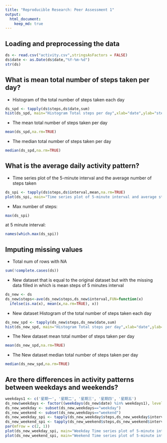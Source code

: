 ```yaml
---
title: "Reproducible Research: Peer Assessment 1"
output: 
  html_document:
    keep_md: true
---
```



## Loading and preprocessing the data
```r
ds <- read.csv("activity.csv",stringsAsFactors = FALSE)
ds$date <- as.Date(ds$date,"%Y-%m-%d")
str(ds)
```


## What is mean total number of steps taken per day?
* Histogram of the total number of steps taken each day
```r
ds_spd <- tapply(ds$steps,ds$date,sum)
hist(ds_spd, main="Histogram Total steps per day",xlab="date",ylab="steps")
```

* The mean total number of steps taken per day
```r
mean(ds_spd,na.rm=TRUE)
```
* The median total number of steps taken per day
```r
median(ds_spd,na.rm=TRUE)
```

## What is the average daily activity pattern?
* Time series plot of the 5-minute interval and the average number of steps taken
```r
ds_spi <- tapply(ds$steps,ds$interval,mean,na.rm=TRUE)
plot(ds_spi, main="Time series plot of 5-minute interval and average steps",xlab="5 minutes internal",ylab="average steps across all the days",type="l",x=names(ds_spi))
```

* Max number of steps:
```r
max(ds_spi)
```
at 5 minute interval:
```r
names(which.max(ds_spi))
```

## Imputing missing values
* Total num of rows with NA
```r
sum(!complete.cases(ds))
```
* New dataset that is equal to the original dataset but with the missing data filled in which is mean steps of 5 minutes interval
```r
ds_new <- ds
ds_new$steps<-ave(ds_new$steps,ds_new$interval,FUN=function(x) 
  ifelse(is.na(x), mean(x,na.rm=TRUE), x))
```
* New dataset Histogram of the total number of steps taken each day
```r
ds_new_spd <- tapply(ds_new$steps,ds_new$date,sum)
hist(ds_new_spd, main="Histogram Total steps per day",xlab="date",ylab="steps")
```

* The New dataset mean total number of steps taken per day
```r
mean(ds_new_spd,na.rm=TRUE)
```
* The New dataset median total number of steps taken per day
```r
median(ds_new_spd,na.rm=TRUE)
```

## Are there differences in activity patterns between weekdays and weekends?
```r
weekdays1 <- c('星期一', '星期二', '星期三', '星期四', '星期五')
ds_new$weekdays <- factor((weekdays(ds_new$date) %in% weekdays1), levels=c(FALSE, TRUE), labels=c('weekend', 'weekday'))
ds_new_weekday <- subset(ds_new,weekdays=="weekday")
ds_new_weekend <- subset(ds_new,weekdays=="weekend")
ds_new_weekday_spi <- tapply(ds_new_weekday$steps,ds_new_weekday$interval,mean,na.rm=TRUE)
ds_new_weekend_spi <- tapply(ds_new_weekend$steps,ds_new_weekend$interval,mean,na.rm=TRUE)
par(mfrow = c(2, 1))
plot(ds_new_weekday_spi, main="Weekday Time series plot of 5-minute interval and average steps",xlab="5 minutes internal",ylab="average steps",type="l",x=names(ds_new_weekday_spi))
plot(ds_new_weekend_spi, main="Weekend Time series plot of 5-minute interval and average steps",xlab="5 minutes internal",ylab="average steps",type="l",x=names(ds_new_weekend_spi))
```

